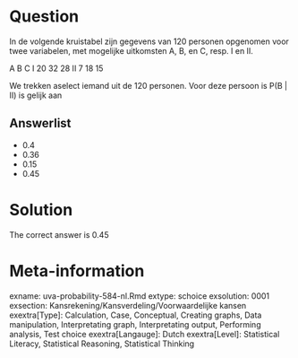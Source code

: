 Question
========

In de volgende kruistabel zijn gegevens van 120 personen opgenomen voor twee variabelen, met mogelijke uitkomsten A, B, en C, resp. I en II.

A B C
I 20 32 28
II 7 18 15

We trekken aselect iemand uit de 120 personen. Voor deze persoon is P(B | II) is gelijk aan 

Answerlist
----------
* 0.4
* 0.36
* 0.15
* 0.45

Solution
========

The correct answer is  0.45 

Meta-information
================
exname: uva-probability-584-nl.Rmd 
extype: schoice 
exsolution: 0001 
exsection: Kansrekening/Kansverdeling/Voorwaardelijke kansen
exextra[Type]: Calculation, Case, Conceptual, Creating graphs, Data manipulation, Interpretating graph, Interpretating output, Performing analysis, Test choice 
exextra[Langauge]: Dutch 
exextra[Level]: Statistical Literacy, Statistical Reasoning, Statistical Thinking 
